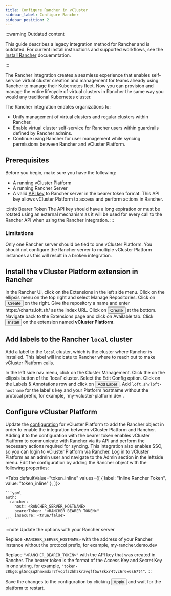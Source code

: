 ```yaml
---
title: Configure Rancher in vCluster
sidebar_label: Configure Rancher
sidebar_position: 2
---
```



:::warning Outdated content

This guide describes a legacy integration method for Rancher and is outdated. For current install instructions and supported workflows, see the [Install Rancher](./install-rancher-integration) docuemntation.

:::

The Rancher integration creates a seamless experience that enables self-service virtual cluster creation and management for teams already using Rancher to manage their Kubernetes fleet. Now you can provision and manage the entire lifecycle of virtual clusters in Rancher the same way you would any traditional Kubernetes cluster.

The Rancher integration enables organizations to:
- Unify management of virtual clusters and regular clusters within Rancher.
- Enable virtual cluster self-service for Rancher users within guardrails defined by Rancher admins.
- Continue using Rancher for user management while syncing permissions between Rancher and vCluster Platform.

## Prerequisites

Before you begin, make sure you have the following:

- A running vCluster Platform
- A running Rancher Server
- A valid [API key](https://ranchermanager.docs.rancher.com/api/quickstart) to Rancher server in the bearer token format. This API key allows vCluster Platform to access and perform actions in Rancher.


:::info Bearer Token
The API key should have a long expiration or must be rotated using an external mechanism as it will be used for every call to the Rancher API when using the Rancher integration.
:::

### Limitations

Only one Rancher server should be tied to one vCluster Platform. You should not configure the Rancher server to multiple vCluster Platform instances as this will result in a broken integration.

## Install the vCluster Platform extension in Rancher

<Flow id="install-rancher-plugin">
  <Step>
    In the Rancher UI, click on the <NavStep>Extensions</NavStep> in the left side menu. Click on the ellipsis menu on the top right and select <Label>Manage Repositories</Label>.
  </Step>
  <Step>
    Click on <Button>Create</Button> on the right. Give the repository a name and enter <Label>https://charts.loft.sh/</Label> as the Index URL.
  </Step>
  <Step>
    Click on <Button>Create</Button> at the bottom.
  </Step>
  <Step>
    Navigate back to the <NavStep>Extensions</NavStep> page and click on <Label>Available</Label> tab. Click <Button>Install</Button> on the extension named <b>vCluster Platform</b>.
  </Step>
</Flow>

## Add labels to the Rancher `local` cluster

Add a label to the `local` cluster, which is the cluster where Rancher is installed. This label will indicate to Rancher where to reach out to make vCluster Platform calls. 

<Flow>
  <Step>
     In the left side nav menu, click on the <Label>Cluster Management</Label>. Click the on the ellipsis button of the `local` cluster. Select the <Label>Edit Config</Label> option.
  </Step>
  <Step>
    Click on the <Label>Labels & Annotations</Label> row and click on <Button>Add Label</Button>. 
  </Step>
  <Step>
    Add <code>loft.sh/loft-hostname</code> for the label's key and your Platform hostname without the protocal prefix, for example, `my-vcluster-platform.dev`.
  </Step>
</Flow>

## Configure vCluster Platform 
Update the [configuration](../../api/resources/config) for vCluster Platform to add the Rancher object in order to enable the integration between vCluster Platform and Rancher. Adding it to the configuration with the bearer token enables vCluster Platform to communicate with Rancher via its API and perform the necessary actions required for syncing. This integration also enables SSO, so you can login to vCluster Platform via Rancher.
<Flow id="rancher-global-setup">
  <Step>
    Log in to vCluster Platform as an admin user and navigate to the <NavStep>Admin</NavStep> section in the leftside menu.
  </Step>
  <Step>
    Edit the configuration by adding the Rancher object with the following
    properties:

  <Tabs defaultValue="token_inline" values={[
    { label: "Inline Rancher Token", value: "token_inline" },
  ]}>

  <TabItem value="token_inline">

    ```yaml
    auth:
      rancher:
        host: <RANCHER_SERVER_HOSTNAME>
        bearerToken: "<RANCHER_BEARER_TOKEN>"
        insecure: <true/false>
    ```

  </TabItem>

  </Tabs>


:::note Update the options with your Rancher server

Replace `<RANCHER_SERVER_HOSTNAME>` with the address of your Rancher instance without the protocol prefix, for example, my-rancher.demo.dev

Replace `"<RANCHER_BEARER_TOKEN>"` with the API key that was created in Rancher. The bearer token is the format of the Access Key and Secret Key in one string, for example, `"token-28kg6:gl5nqsq2hmxmdxr7fvcpfz2hh2krzvqff5w78kxr4tvc6r6x6s67t4"`.
:::

  </Step>
  <Step>Save the changes to the configuration by clicking <Button>Apply</Button> and wait for the platform to restart.</Step>
</Flow>